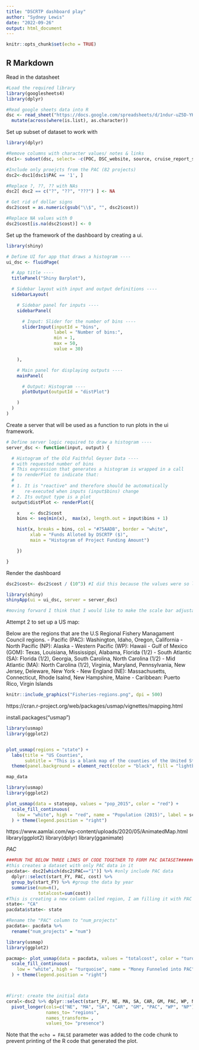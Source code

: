 ```yaml
---
title: "DSCRTP dashboard play"
author: "Sydney Lewis"
date: "2022-09-26"
output: html_document
---
```


```r
knitr::opts_chunk$set(echo = TRUE)
```

## R Markdown


Read in the datasheet 
```r
#Load the required library 
library(googlesheets4)
library(dplyr)

#Read google sheets data into R
dsc <- read_sheet("https://docs.google.com/spreadsheets/d/1ndur-uZ5D-YHnGYjh913t4OM76X-GrWuS1-y2XazLSs/edit?usp=sharing") %>% 
  mutate(across(where(is.list), as.character))
```


Set up subset of dataset to work with 
```r
library(dplyr)

#Remove columns with character values/ notes & links 
dsc1<- subset(dsc, select= -c(POC, DSC_website, source, cruise_report_site_char))

#Include only proejcts from the PAC (82 projects)
dsc2<-dsc1[dsc1$PAC == '1', ]

#Replace ?, ??, ?? with NAs
dsc2[ dsc2 == c("?", "??", "???") ] <- NA

# Get rid of dollar signs
dsc2$cost = as.numeric(gsub("\\$", "", dsc2$cost))

#Replace NA values with 0
dsc2$cost[is.na(dsc2$cost)] <- 0


```

Set up the framework of the dashboard by creating a ui. 

```r
library(shiny)

# Define UI for app that draws a histogram ----
ui_dsc <- fluidPage(

  # App title ----
  titlePanel("Shiny Barplot"),

  # Sidebar layout with input and output definitions ----
  sidebarLayout(

    # Sidebar panel for inputs ----
    sidebarPanel(

      # Input: Slider for the number of bins ----
      sliderInput(inputId = "bins",
                  label = "Number of bins:",
                  min = 1,
                  max = 50,
                  value = 30)

    ),

    # Main panel for displaying outputs ----
    mainPanel(

      # Output: Histogram ----
      plotOutput(outputId = "distPlot")

    )
  )
)

```

Create a server that will be used as a function to run plots in the ui framework. 

```r
# Define server logic required to draw a histogram ----
server_dsc <- function(input, output) {

  # Histogram of the Old Faithful Geyser Data ----
  # with requested number of bins
  # This expression that generates a histogram is wrapped in a call
  # to renderPlot to indicate that:
  #
  # 1. It is "reactive" and therefore should be automatically
  #    re-executed when inputs (input$bins) change
  # 2. Its output type is a plot
  output$distPlot <- renderPlot({

    x    <- dsc2$cost 
    bins <- seq(min(x),  max(x), length.out = input$bins + 1)

    hist(x, breaks = bins, col = "#75AADB", border = "white",
         xlab = "Funds Alloted by DSCRTP ($)",
         main = "Histogram of Project Funding Amount")

    })

}
```


Render the dashboard
```r
dsc2$cost<- dsc2$cost / (10^3) #I did this because the values were so large it was difficult to interpret

library(shiny)
shinyApp(ui = ui_dsc, server = server_dsc)

#moving forward I think that I would like to make the scale bar adjustable by year, not the number of bins that can be created... or perhaps in addition to 
```


Attempt 2 to set up a US map: 


Below are the regions that are the U.S Regional Fishery Managament Council regions. 
- Pacific (PAC): Washington, Idaho, Oregon, California
- North Pacific (NP): Alaska
- Western Pacific (WP): Hawaii
- Gulf of Mexico (GOM): Texas, Louisiana, Mississippi, Alabama, Florida (1/2)
- South Atlantic (SA): Florida (1/2), Georgia, South Carolina, North Carolina (1/2)
- Mid Atlantic (MA): North Carolina (1/2), Virginia, Maryland, Pennsylvania, New Jersey, Deleware, New York
- New England (NE): Massachusetts, Connecticut, Rhode Isalnd, New Hampshire, Maine
- Caribbean: Puerto Rico, Virgin Islands 

```r
knitr::include_graphics("Fisheries-regions.png", dpi = 500)
```

https://cran.r-project.org/web/packages/usmap/vignettes/mapping.html 

install.packages("usmap")
```r
library(usmap)
library(ggplot2)


plot_usmap(regions = "state") + 
  labs(title = "US Counties",
       subtitle = "This is a blank map of the counties of the United States.") + 
  theme(panel.background = element_rect(color = "black", fill = "lightblue"))

```
```r
map_data

library(usmap)
library(ggplot2)

plot_usmap(data = statepop, values = "pop_2015", color = "red") + 
  scale_fill_continuous(
    low = "white", high = "red", name = "Population (2015)", label = scales::comma
  ) + theme(legend.position = "right")


```

https://www.aamlai.com/wp-content/uploads/2020/05/AnimatedMap.html
library(ggplot2)
library(dplyr)
library(gganimate)

*PAC*
```r
###RUN THE BELOW THREE LINES OF CODE TOGETHER TO FORM PAC DATASET########
#this creates a dataset with only PAC data in it
pacdata<- dsc2[which(dsc2$PAC=="1")] %>% #only include PAC data 
  dplyr::select(start_FY, PAC, cost) %>%
  group_by(start_FY) %>% #group the data by year
  summarise(num=n(),
            totalcost=sum(cost)) 
#This is creating a new column called region, I am filling it with PAC
state<- "CA"
pacdata$state<- state

#Rename the "PAC" column to "num_projects"
pacdata<- pacdata %>%
  rename("num_projects" = "num")

```

```r
library(usmap)
library(ggplot2)

pacmap<- plot_usmap(data = pacdata, values = "totalcost", color = "turquoise", include= c("CA", "OR", "WA", "ID") ) + 
  scale_fill_continuous(
    low = "white", high = "turquoise", name = "Money Funneled into PAC", label = scales::comma
  ) + theme(legend.position = "right")




```





```r
#First: create the initial data 
coral<-dsc2 %>% dplyr::select(start_FY, NE, MA, SA, CAR, GM, PAC, WP, NP, cost) %>%
  pivot_longer(cols=c("NE", "MA", "SA", "CAR", "GM", "PAC", "WP", "NP"),
               names_to= "regions",
               names_transform= ,
               values_to= "presence")
```



Note that the `echo = FALSE` parameter was added to the code chunk to prevent printing of the R code that generated the plot.
